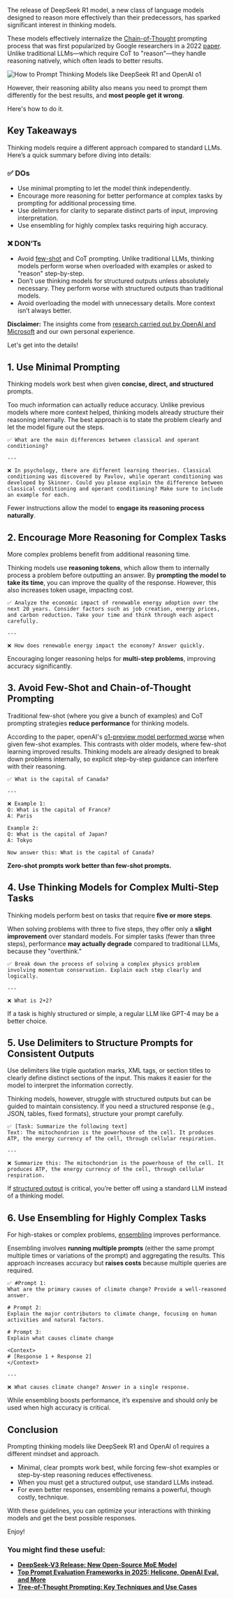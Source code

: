 The release of DeepSeek R1 model, a new class of language models designed to reason more effectively than their predecessors, has sparked significant interest in thinking models.

These models effectively internalize the <a href="https://www.helicone.ai/blog/chain-of-thought-prompting" target="_blank" rel="noopener">Chain-of-Thought</a> prompting process that was first popularized by Google researchers in a 2022 <a href="https://arxiv.org/pdf/2201.11903" target="_blank" rel="noopener">paper</a>. Unlike traditional LLMs—which require CoT to "reason"—they handle reasoning natively, which often leads to better results.

![How to Prompt Thinking Models like DeepSeek R1 and OpenAI o1](/static/blog/prompt-thinking-models/cover.webp)

However, their reasoning ability also means you need to prompt them differently for the best results, and **most people get it wrong**.

Here's how to do it.

## Key Takeaways

Thinking models require a different approach compared to standard LLMs. Here’s a quick summary before diving into details:

### ✅ DOs

- Use minimal prompting to let the model think independently.
- Encourage more reasoning for better performance at complex tasks by prompting for additional processing time.
- Use delimiters for clarity to separate distinct parts of input, improving interpretation.
- Use ensembling for highly complex tasks requiring high accuracy.

### ❌ DON’Ts

- Avoid <a href="https://docs.helicone.ai/guides/prompt-engineering/implement-few-shot-learning" target="_blank" rel="noopener">few-shot</a> and CoT prompting. Unlike traditional LLMs, thinking models perform worse when overloaded with examples or asked to "reason" step-by-step.
- Don’t use thinking models for structured outputs unless absolutely necessary. They perform worse with structured outputs than traditional models.
- Avoid overloading the model with unnecessary details. More context isn’t always better.

**Disclaimer:** The insights come from <a href="https://arxiv.org/pdf/2411.03590" target="_blank" rel="noopener">research carried out by OpenAI and Microsoft</a> and our own personal experience.

Let's get into the details!

## 1. Use Minimal Prompting

Thinking models work best when given **concise, direct, and structured** prompts.

Too much information can actually reduce accuracy. Unlike previous models where more context helped, thinking models already structure their reasoning internally. The best approach is to state the problem clearly and let the model figure out the steps.

```
✅ What are the main differences between classical and operant conditioning?

---

❌ In psychology, there are different learning theories. Classical conditioning was discovered by Pavlov, while operant conditioning was developed by Skinner. Could you please explain the difference between classical conditioning and operant conditioning? Make sure to include an example for each.
```

Fewer instructions allow the model to **engage its reasoning process naturally**.

## 2. Encourage More Reasoning for Complex Tasks

More complex problems benefit from additional reasoning time.

Thinking models use **reasoning tokens**, which allow them to internally process a problem before outputting an answer. By **prompting the model to take its time**, you can improve the quality of the response. However, this also increases token usage, impacting cost.

```
✅ Analyze the economic impact of renewable energy adoption over the next 20 years. Consider factors such as job creation, energy prices, and carbon reduction. Take your time and think through each aspect carefully.

---

❌ How does renewable energy impact the economy? Answer quickly.
```

Encouraging longer reasoning helps for **multi-step problems**, improving accuracy significantly.

## 3. Avoid Few-Shot and Chain-of-Thought Prompting

Traditional few-shot (where you give a bunch of examples) and CoT prompting strategies **reduce performance** for thinking models.

According to the paper, openAI's <a href="https://arxiv.org/pdf/2411.03590" target="_blank" rel="noopener">o1-preview model performed worse</a> when given few-shot examples. This contrasts with older models, where few-shot learning improved results. Thinking models are already designed to break down problems internally, so explicit step-by-step guidance can interfere with their reasoning.

```
✅ What is the capital of Canada?

---

❌ Example 1:
Q: What is the capital of France?
A: Paris

Example 2:
Q: What is the capital of Japan?
A: Tokyo

Now answer this: What is the capital of Canada?
```

**Zero-shot prompts work better than few-shot prompts.**

## 4. Use Thinking Models for Complex Multi-Step Tasks

Thinking models perform best on tasks that require **five or more steps**.

When solving problems with three to five steps, they offer only a **slight improvement** over standard models. For simpler tasks (fewer than three steps), performance **may actually degrade** compared to traditional LLMs, because they "overthink."

```
✅ Break down the process of solving a complex physics problem involving momentum conservation. Explain each step clearly and logically.

---

❌ What is 2+2?
```

If a task is highly structured or simple, a regular LLM like GPT-4 may be a better choice.

<BottomLine
  title="Tip 💡"
  description="To check how many steps a problem requires, you can prompt the web version of a reasoning model to see how many reasoning steps it takes."
/>

## 5. Use Delimiters to Structure Prompts for Consistent Outputs

Use delimiters like triple quotation marks, XML tags, or section titles to clearly define distinct sections of the input. This makes it easier for the model to interpret the information correctly.

Thinking models, however, struggle with structured outputs but can be guided to maintain consistency. If you need a structured response (e.g., JSON, tables, fixed formats), structure your prompt carefully. 

```
✅ [Task: Summarize the following text]
Text: The mitochondrion is the powerhouse of the cell. It produces ATP, the energy currency of the cell, through cellular respiration.

---

❌ Summarize this: The mitochondrion is the powerhouse of the cell. It produces ATP, the energy currency of the cell, through cellular respiration.
```

If <a href="https://www.helicone.ai/blog/openai-structured-outputs" target="_blank" rel="noopener">structured output</a> is critical, you’re better off using a standard LLM instead of a thinking model.

## 6. Use Ensembling for Highly Complex Tasks

For high-stakes or complex problems, <a href="https://www.promptlayer.com/glossary/prompt-ensembling" target="_blank" rel="noopener">ensembling</a> improves performance.

Ensembling involves **running multiple prompts** (either the same prompt multiple times or variations of the prompt) and aggregating the results. This approach increases accuracy but **raises costs** because multiple queries are required.

```
✅ #Prompt 1:
What are the primary causes of climate change? Provide a well-reasoned answer.

# Prompt 2:
Explain the major contributors to climate change, focusing on human activities and natural factors.
 
# Prompt 3:
Explain what causes climate change

<Context>
# [Response 1 + Response 2]
</Context>

---

❌ What causes climate change? Answer in a single response.
```

While ensembling boosts performance, it’s expensive and should only be used when high accuracy is critical.

<CallToAction
  title="Observe your Thinking Models with Helicone"
  description="If you'd like full visibility into what your models have been thinking about, you need Helicone. Get started in as little as 5 minutes."
  primaryButtonText="Get Started for Free"
  primaryButtonLink="https://helicone.ai/signup"
  secondaryButtonText="Contact Us"
  secondaryButtonLink="https://helicone.ai/contact"
/>

## Conclusion

Prompting thinking models like DeepSeek R1 and OpenAI o1 requires a different mindset and approach.

- Minimal, clear prompts work best, while forcing few-shot examples or step-by-step reasoning reduces effectiveness.
- When you must get a structured output, use standard LLMs instead.
- For even better responses, ensembling remains a powerful, though costly, technique.

With these guidelines, you can optimize your interactions with thinking models and get the best possible responses.

Enjoy!

### You might find these useful:

- **<a href="https://www.helicone.ai/blog/deepseek-v3" target="_blank" rel="noopener">DeepSeek-V3 Release: New Open-Source MoE Model</a>**
- **<a href="https://www.helicone.ai/blog/prompt-evaluation-frameworks" target="_blank" rel="noopener">Top Prompt Evaluation Frameworks in 2025: Helicone, OpenAI Eval, and More</a>**
- **<a href="https://www.helicone.ai/blog/tree-of-thought-prompting" target="_blank" rel="noopener">Tree-of-Thought Prompting: Key Techniques and Use Cases</a>**

<Questions />